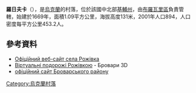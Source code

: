{{coord|50|36|11|N|30|45|47|E|scale:30000|display=title}}

'''羅日夫卡'''（{{lang-uk|Рожівка}}），是[[烏克蘭|烏克蘭]]的村落，位於該國中北部[[基輔州|基輔州]]，由[[布羅瓦里區|布羅瓦里區]]負責管轄，始建於1669年，面積1.09平方公里，海拔高度131米，2001年人口894，人口密度每平方公里453.2人。

==參考資料==
* [http://www.rozhivka-rada.gov.ua/ Офіційний веб-сайт села Рожівка]
* [https://web.archive.org/web/20140622031744/http://brovary3d.com.ua/tag/rozhevka Віртуальні подорожі Рожівкою] - Бровари 3D
* [http://www.brovary-region.com.ua/html/main/map/rogivka.htm офіційний сайт Броварського району]{{dead link|date=2018年4月 |bot=InternetArchiveBot |fix-attempted=yes }}

{{Ukraine-geo-stub}}
[[Category:烏克蘭村落|Category:烏克蘭村落]]